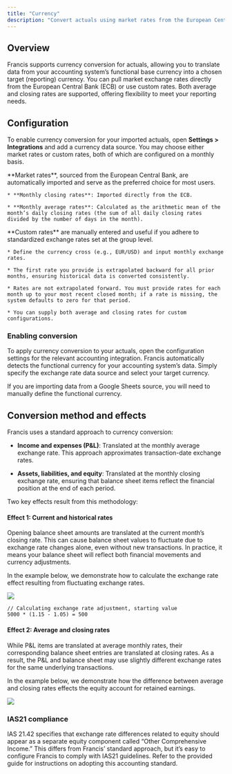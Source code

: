 ```yaml
---
title: "Currency"
description: "Convert actuals using market rates from the European Central Bank."
---
```


## Overview

Francis supports currency conversion for actuals, allowing you to translate data from your accounting system’s functional base currency into a chosen target (reporting) currency. You can pull market exchange rates directly from the European Central Bank (ECB) or use custom rates. Both average and closing rates are supported, offering flexibility to meet your reporting needs.

## Configuration

To enable currency conversion for your imported actuals, open **Settings > Integrations** and add a currency data source. You may choose either market rates or custom rates, both of which are configured on a monthly basis.

<Tabs>
  <Tab title="Market">
    **Market rates**, sourced from the European Central Bank, are automatically imported and serve as the preferred choice for most users.

    * **Monthly closing rates**: Imported directly from the ECB.

    * **Monthly average rates**: Calculated as the arithmetic mean of the month’s daily closing rates (the sum of all daily closing rates divided by the number of days in the month).
  </Tab>

  <Tab title="Custom">
    **Custom rates** are manually entered and useful if you adhere to standardized exchange rates set at the group level.

    * Define the currency cross (e.g., EUR/USD) and input monthly exchange rates.

    * The first rate you provide is extrapolated backward for all prior months, ensuring historical data is converted consistently.

    * Rates are not extrapolated forward. You must provide rates for each month up to your most recent closed month; if a rate is missing, the system defaults to zero for that period.

    * You can supply both average and closing rates for custom configurations.
  </Tab>
</Tabs>

### Enabling conversion

To apply currency conversion to your actuals, open the configuration settings for the relevant accounting integration. Francis automatically detects the functional currency for your accounting system’s data. Simply specify the exchange rate data source and select your target currency.

If you are importing data from a Google Sheets source, you will need to manually define the functional currency.

## Conversion method and effects

Francis uses a standard approach to currency conversion:

* **Income and expenses (P\&L)**: Translated at the monthly average exchange rate. This approach approximates transaction-date exchange rates.

* **Assets, liabilities, and equity**: Translated at the monthly closing exchange rate, ensuring that balance sheet items reflect the financial position at the end of each period.

Two key effects result from this methodology:

#### Effect 1: Current and historical rates

Opening balance sheet amounts are translated at the current month’s closing rate. This can cause balance sheet values to fluctuate due to exchange rate changes alone, even without new transactions. In practice, it means your balance sheet will reflect both financial movements and currency adjustments.

In the example below, we demonstrate how to calculate the exchange rate effect resulting from fluctuating exchange rates.

<img class="block dark:hidden" src="/images/integrations/other/currency/current-historical-rates-light.png" />

```
// Calculating exchange rate adjustment, starting value
5000 * (1.15 - 1.05) = 500
```

#### Effect 2: Average and closing rates

While P\&L items are translated at average monthly rates, their corresponding balance sheet entries are translated at closing rates. As a result, the P\&L and balance sheet may use slightly different exchange rates for the same underlying transactions.

In the example below, we demonstrate how the difference between average and closing rates effects the equity account for retained earnings.

![](/images/integrations/other/currency/currency-effect-2.png)

### IAS21 compliance

IAS 21.42 specifies that exchange rate differences related to equity should appear as a separate equity component called “Other Comprehensive Income.” This differs from Francis’ standard approach, but it’s easy to configure Francis to comply with IAS21 guidelines. Refer to the provided guide for instructions on adopting this accounting standard.
